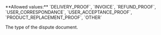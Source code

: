 <ParamField body="Type" type="string" required>     
**Allowed values:** `DELIVERY_PROOF`, `INVOICE`, `REFUND_PROOF`, `USER_CORRESPONDANCE`, `USER_ACCEPTANCE_PROOF`, `PRODUCT_REPLACEMENT_PROOF`, `OTHER`

The type of the dispute document.  
</ParamField>